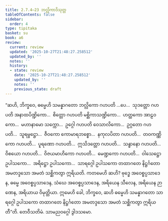 ```yaml
---
title: 2.7.4–23 ဘလ္လိကာဒိသုတ္တ
tableOfContents: false
sidebar:
  order: 4
type: tipitaka
basket: su
book: a6
review:
  current: review
  updated: '2025-10-27T21:48:27.258512'
  updated_by: ''
  notes: ''
  history:
  - state: review
    date: '2025-10-27T21:48:27.258512'
    updated_by: ''
    notes: ''
    previous_state: draft
---
```



<ReviewStatus review={frontmatter.review} showDetails={true} />

<HypothesisAnnotation frontmatter={frontmatter} />

<DynamicBreadcrumb />

<Division number="120–139" book="a6" e="ch" v="16">

<Paragraph number="772" book="a6">
“ဆဟိ, ဘိက္ခဝေ, ဓမ္မေဟိ သမန္နာဂတော ဘလ္လိကော ဂဟပတိ …ပေ…  သုဒတ္တော ဂဟပတိ အနာထပိဏ္ဍိကော…  စိတ္တော ဂဟပတိ မစ္ဆိကာသဏ္ဍိကော…  ဟတ္ထကော အာဠဝကော…  မဟာနာမော သက္ကော…  ဥဂ္ဂေါ ဂဟပတိ ဝေသာလိကော…  ဥဂ္ဂတော ဂဟပတိ…  သူရမ္ဗဋ္ဌော…  ဇီဝကော ကောမာရဘစ္စော…  နကုလပိတာ ဂဟပတိ…  တဝကဏ္ဏိကော ဂဟပတိ…  ပူရဏော ဂဟပတိ…  ဣသိဒတ္တော ဂဟပတိ…  သန္ဓာနော ဂဟပတိ…  ဝိစယော ဂဟပတိ…  ဝိဇယမာဟိကော ဂဟပတိ…  မေဏ္ဍကော ဂဟပတိ…  ဝါသေဋ္ဌော ဥပါသကော…  အရိဋ္ဌော ဥပါသကော…  သာရဂ္ဂေါ ဥပါသကော တထာဂတေ နိဋ္ဌင်္ဂတော အမတဒ္ဒသော အမတံ သစ္ဆိကတွာ ဣရိယတိ. ကတမေဟိ ဆဟိ? ဗုဒ္ဓေ အဝေစ္စပ္ပသာဒေန, ဓမ္မေ အဝေစ္စပ္ပသာဒေန, သံဃေ အဝေစ္စပ္ပသာဒေန, အရိယေန သီလေန, အရိယေန ဉာဏေန, အရိယာယ ဝိမုတ္တိယာ. ဣမေဟိ ခေါ, ဘိက္ခဝေ, ဆဟိ ဓမ္မေဟိ သမန္နာဂတော သာရဂ္ဂေါ ဥပါသကော တထာဂတေ နိဋ္ဌင်္ဂတော အမတဒ္ဒသော အမတံ သစ္ဆိကတွာ ဣရိယတီ”တိ.

</Paragraph>
</Division>

<Paragraph number="773" type="center" book="a6">
တေဝီသတိမံ.



</Paragraph>

<Paragraph number="774" type="center" book="a6">
သာမညဝဂ္ဂေါ ဒွါဒသမော.
</Paragraph>